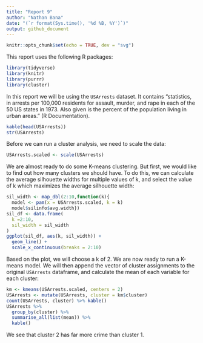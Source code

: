 ```yaml
---
title: "Report 9"
author: "Nathan Bana"
date: "(`r format(Sys.time(), '%d %B, %Y')`)"
output: github_document
---
```


```r
knitr::opts_chunk$set(echo = TRUE, dev = "svg")
```
This report uses the following R packages:
```r
library(tidyverse)
library(knitr)
library(purrr)
library(cluster)
```
In this report we will be using the `USArrests` dataset. It contains "statistics, in arrests per 100,000 residents for assault, murder, and rape in each of the 50 US states in 1973. Also given is the percent of the population living in urban areas." (R Documentation).
```r
kable(head(USArrests))
str(USArrests)
```
Before we can run a cluster analysis, we need to scale the data:
```r
USArrests.scaled <- scale(USArrests)
```
We are almost ready to do some K-means clustering. But first, we would like to find out how many clusters we should have. To do this, we can calculate the average silhouette widths for multiple values of k, and select the value of k which maximizes the average silhouette width:
```r
sil_width <- map_dbl(2:10,function(k){ 
  model <- pam(x = USArrests.scaled, k = k) 
  model$silinfo$avg.width})
sil_df <- data.frame( 
  k =2:10, 
  sil_width = sil_width
)
ggplot(sil_df, aes(k, sil_width)) + 
  geom_line() + 
  scale_x_continuous(breaks = 2:10)
```

Based on the plot, we will choose a k of 2. We are now ready to run a K-means model. We will then append the vector of cluster assignments to the original `USArrests` dataframe, and calculate the mean of each variable for each cluster:
```r
km <- kmeans(USArrests.scaled, centers = 2)
USArrests <- mutate(USArrests, cluster = km$cluster)
count(USArrests, cluster) %>% kable()
USArrests %>% 
  group_by(cluster) %>% 
  summarise_all(list(mean)) %>%
  kable()
```
We see that cluster 2 has far more crime than cluster 1.


